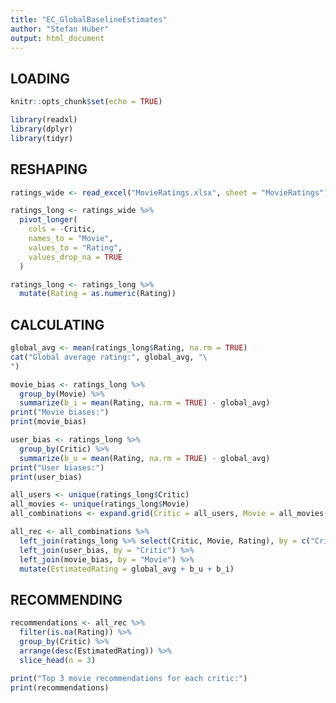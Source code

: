 ---
title: "EC_GlobalBaselineEstimates"
author: "Stefan Huber"
output: html_document
---

## LOADING

```{r setup, include=FALSE}
knitr::opts_chunk$set(echo = TRUE)

library(readxl)
library(dplyr)
library(tidyr)
```

## RESHAPING

```{r data-reshaping}
ratings_wide <- read_excel("MovieRatings.xlsx", sheet = "MovieRatings")

ratings_long <- ratings_wide %>%
  pivot_longer(
    cols = -Critic,
    names_to = "Movie",
    values_to = "Rating",
    values_drop_na = TRUE
  )

ratings_long <- ratings_long %>%
  mutate(Rating = as.numeric(Rating))
```

## CALCULATING

```{r data-calculating}
global_avg <- mean(ratings_long$Rating, na.rm = TRUE)
cat("Global average rating:", global_avg, "\
")

movie_bias <- ratings_long %>%
  group_by(Movie) %>%
  summarize(b_i = mean(Rating, na.rm = TRUE) - global_avg)
print("Movie biases:")
print(movie_bias)

user_bias <- ratings_long %>%
  group_by(Critic) %>%
  summarize(b_u = mean(Rating, na.rm = TRUE) - global_avg)
print("User biases:")
print(user_bias)

all_users <- unique(ratings_long$Critic)
all_movies <- unique(ratings_long$Movie)
all_combinations <- expand.grid(Critic = all_users, Movie = all_movies, stringsAsFactors = FALSE)

all_rec <- all_combinations %>%
  left_join(ratings_long %>% select(Critic, Movie, Rating), by = c("Critic", "Movie")) %>%
  left_join(user_bias, by = "Critic") %>%
  left_join(movie_bias, by = "Movie") %>%
  mutate(EstimatedRating = global_avg + b_u + b_i)
```

## RECOMMENDING

```{r data-recommending}
recommendations <- all_rec %>%
  filter(is.na(Rating)) %>%
  group_by(Critic) %>%
  arrange(desc(EstimatedRating)) %>%
  slice_head(n = 3)

print("Top 3 movie recommendations for each critic:")
print(recommendations)
```